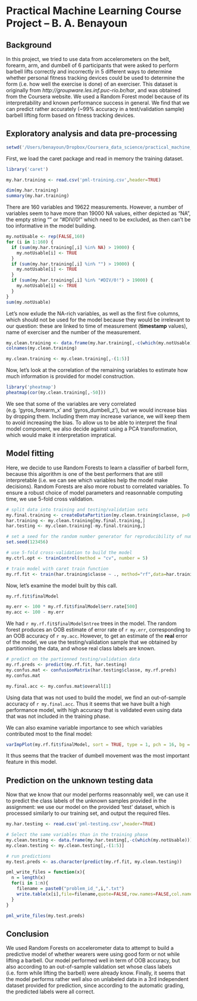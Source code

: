 Practical Machine Learning Course Project -- B. A. Benayoun
========================================================
## Background
In this project, we tried to use data from accelerometers on the belt, forearm, arm, and dumbell of 6 participants that were asked to perform barbell lifts correctly and incorrectly in 5 different ways to determine whether personal fitness tracking devices could be used to determine the form (i.e. how well the exercise is done) of an exerciser. This dataset is originally from *http://groupware.les.inf.puc-rio.br/har*, and was obtained from the Coursera website. We used a Random Forest model because of its interpretability and known performance success in general. We find that we can predict rather accurately (~99% accuracy in a test/validation sample) barbell lifting form based on fitness tracking devices.

## Exploratory analysis and data pre-processing
```r
setwd('/Users/benayoun/Dropbox/Coursera_data_science/practical_machine_learning/')
```

First, we load the caret package and read in memory the training dataset.
```r
library('caret')

my.har.training <- read.csv('pml-training.csv',header=TRUE)

dim(my.har.training)
summary(my.har.training)
```

There are 160 variables and 19622 measurements. However, a number of variables seem to have more than 19000 NA values, either depicted as "NA", the empty string "" or "#DIV/0!" which need to be excluded, as then can't be too informative in the model building.
```r
my.notUsable <- rep(FALSE,160)
for (i in 1:160) {
  if (sum(my.har.training[,i] %in% NA) > 19000) {
    my.notUsable[i] <- TRUE
  }
  if (sum(my.har.training[,i] %in% "") > 19000) {
    my.notUsable[i] <- TRUE
  }
  if (sum(my.har.training[,i] %in% "#DIV/0!") > 19000) {
    my.notUsable[i] <- TRUE
  }
}
sum(my.notUsable)
```

Let's now exlude the NA-rich variables, as well as the first five columns, which should not be used for the model because they would be irrelevant to our question: these are linked to time of measurement (**timestamp** values), name of exerciser and the number of the measurement.
```r
my.clean.training <- data.frame(my.har.training[,-c(which(my.notUsable))])
colnames(my.clean.training)

my.clean.training <- my.clean.training[,-(1:5)]
```

Now, let's look at the correlation of the remaining variables to estimate how much information is provided for model construction.
```r
library('pheatmap')
pheatmap(cor(my.clean.training[,-50]))
```

We see that some of the variables are very correlated (e.g. 'gyros_forearm_x' and 'gyros_dumbell_z'), but we would increase bias by dropping them. Including them may increase variance, we will keep them to avoid increasing the bias. To allow us to be able to interpret the final model component, we also decide against using a PCA transformation, which would make it interpretation impratical.

## Model fitting
Here, we decide to use Random Forests to learn a classifier of barbell form, because this algorithm is one of the best performers that are still interpretable (i.e. we can see which variables help the model make decisions). Random Forests are also more robust to correlated variables. To ensure a robust choice of model parameters and reasonnable computing time, we use 5-fold cross validation.
```r
# split data into training and testing/validation sets
my.final.training <- createDataPartition(my.clean.training$classe, p=0.75, list=FALSE)
har.training <- my.clean.training[my.final.training,]
har.testing <- my.clean.training[-my.final.training,]

# set a seed for the random number generator for reproducibility of numerical results
set.seed(123456)

# use 5-fold cross-validation to build the model
my.ctrl.opt <- trainControl(method = "cv", number = 5)

# train model with caret train function
my.rf.fit <- train(har.training$classe ~ ., method="rf",data=har.training,importance=TRUE,trControl = my.ctrl.opt)
```

Now, let's examine the model built by this call.
```r
my.rf.fit$finalModel
```

```r
my.err <- 100 * my.rf.fit$finalModel$err.rate[500]
my.acc <- 100 - my.err
```

We had `r my.rf.fit$finalModel$ntree` trees in the model. The random forest produces an OOB estimate of error rate of `r my.err`, corresponding to an OOB accuracy of `r my.acc`. However, to get an estimate of the **real** error of the model, we use the testing/validation sample that we obtained by partitionning the data, and whose real class labels are known.

```r
# predict on the partionned testing/validation data
my.rf.preds <- predict(my.rf.fit, har.testing)
my.confus.mat <- confusionMatrix(har.testing$classe, my.rf.preds)
my.confus.mat
```

```r
my.final.acc <- my.confus.mat$overall[1]
```

Using data that was not used to build the model, we find an out-of-sample accuracy of `r my.final.acc`. Thus it seems that we have built a high performance model, with high accuracy that is validated even using data that was not included in the training phase.

We can also examine variable importance to see which variables contributed most to the final model:
```r
varImpPlot(my.rf.fit$finalModel, sort = TRUE, type = 1, pch = 16, bg = "red", cex = 1, main = "Variable importance in model")
```
It thus seems that the tracker of dumbell movement was the most important feature in this model.

## Prediction on the unknown testing data
Now that we know that our model performs reasonnably well, we can use it to predict the class labels of the unknown samples provided in the assignment: we use our model on the provided 'test' dataset, which is processed similarly to our training set, and output the required files.

```r
my.har.testing <- read.csv('pml-testing.csv',header=TRUE)

# Select the same variables than in the training phase
my.clean.testing <- data.frame(my.har.testing[,-c(which(my.notUsable))])
my.clean.testing <- my.clean.testing[,-(1:5)]

# run predictions
my.test.preds <- as.character(predict(my.rf.fit, my.clean.testing))

pml_write_files = function(x){
  n = length(x)
  for(i in 1:n){
    filename = paste0("problem_id_",i,".txt")
    write.table(x[i],file=filename,quote=FALSE,row.names=FALSE,col.names=FALSE)
  }
}

pml_write_files(my.test.preds)
```

## Conclusion
We used Random Forests on accelerometer data to attempt to build a predictive model of whether wearers were using good form or not while lifting a barbell. Our model performed well in term of OOB accuracy, but also according to an out-of-sample validation set whose class labels (i.e. form while lifting the barbell) were already know. Finally, it seems that the model performs rather well also on unlabeled data in a 3rd independent dataset provided for prediction, since according to the automatic grading, the predicted labels were all correct.
